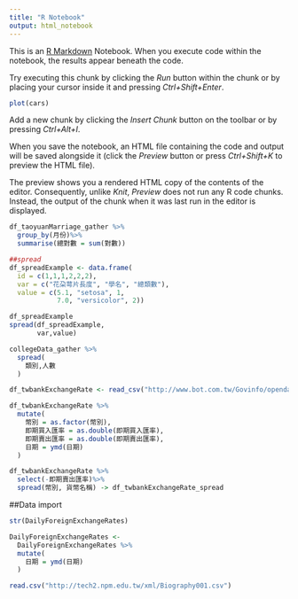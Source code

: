 ```yaml
---
title: "R Notebook"
output: html_notebook
---
```


This is an [R Markdown](http://rmarkdown.rstudio.com) Notebook. When you execute code within the notebook, the results appear beneath the code. 

Try executing this chunk by clicking the *Run* button within the chunk or by placing your cursor inside it and pressing *Ctrl+Shift+Enter*. 

```r
plot(cars)
```

Add a new chunk by clicking the *Insert Chunk* button on the toolbar or by pressing *Ctrl+Alt+I*.

When you save the notebook, an HTML file containing the code and output will be saved alongside it (click the *Preview* button or press *Ctrl+Shift+K* to preview the HTML file).

The preview shows you a rendered HTML copy of the contents of the editor. Consequently, unlike *Knit*, *Preview* does not run any R code chunks. Instead, the output of the chunk when it was last run in the editor is displayed.
```r
df_taoyuanMarriage_gather %>%
  group_by(月份)%>%
  summarise(總對數 = sum(對數))
```

```r
##spread
df_spreadExample <- data.frame(
  id = c(1,1,1,2,2,2),
  var = c("花朶萼片長度", "學名", "總類數"),
  value = c(5.1, "setosa", 1, 
            7.0, "versicolor", 2))
```


```r
df_spreadExample
spread(df_spreadExample,
       var,value)
```

```r
collegeData_gather %>%
  spread(
    類別,人數
  )
```

```r
df_twbankExchangeRate <- read_csv("http://www.bot.com.tw/Govinfo/opendata/csv/151/20180101-20181231-FXCRT.csv")
```

```r
df_twbankExchangeRate %>%
  mutate(
    幣別 = as.factor(幣別),
    即期買入匯率 = as.double(即期買入匯率),
    即期賣出匯率 = as.double(即期賣出匯率),
    日期 = ymd(日期)
  )
```


```r
df_twbankExchangeRate %>%
  select(-即期賣出匯率)%>%
  spread(幣別, 貨幣名稱) -> df_twbankExchangeRate_spread
```

##Data import
```r
str(DailyForeignExchangeRates)
```

```r
DailyForeignExchangeRates <-
  DailyForeignExchangeRates %>%
  mutate(
    日期 = ymd(日期)
  )
```


```r
read.csv("http://tech2.npm.edu.tw/xml/Biography001.csv")
```
















